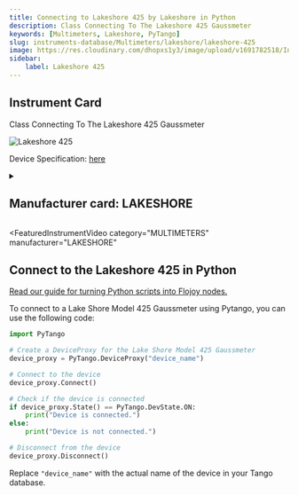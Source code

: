 ```yaml
---
title: Connecting to Lakeshore 425 by Lakeshore in Python
description: Class Connecting To The Lakeshore 425 Gaussmeter
keywords: [Multimeters, Lakeshore, PyTango] 
slug: instruments-database/Multimeters/lakeshore/lakeshore-425 
image: https://res.cloudinary.com/dhopxs1y3/image/upload/v1691782518/Instruments/Multimeters/Lakeshore-425/Lakeshore-425.png
sidebar:
    label: Lakeshore 425 
---
```



## Instrument Card

Class Connecting To The Lakeshore 425 Gaussmeter

![Lakeshore 425](https://res.cloudinary.com/dhopxs1y3/image/upload/v1691782518/Instruments/Multimeters/Lakeshore-425/Lakeshore-425.png)

Device Specification: [here](/instruments-database/all-instruments)

<details style={{ marginTop: "15px"}}>
<summary><h2 style={{display:'inline'}}>Manufacturer card: LAKESHORE</h2></summary>

![LAKESHORE](https://res.cloudinary.com/dhopxs1y3/image/upload/v1692813206/Instruments/Vendor%20Logos/Lakeshore_Cryotronics.png)

Supporting advanced scientific research, Lake Shore is a leading global innovator in measurement and control solutions.

- Headquarters: Westerville, Ohio, USA
- Yearly Revenue (millions, USD): 21.4
- Vendor Website: [here](https://www.lakeshore.com/home)

</details>


<FeaturedInstrumentVideo
  category="MULTIMETERS"
  manufacturer="LAKESHORE"
></FeaturedInstrumentVideo>

## Connect to the Lakeshore 425 in Python

[Read our guide for turning Python scripts into Flojoy nodes.](https://docs.flojoy.ai/contribution/blocks/custom-flojoy-block/)



<Tabs>
<TabItem value="Flojoy" label="Flojoy" className="flojoy-instrument-tabs">

<NodeCardCollection category="MULTIMETERS" manufacturer="Lakeshore"></NodeCardCollection>

</TabItem>
<TabItem value="PyTango" label="PyTango">

To connect to a Lake Shore Model 425 Gaussmeter using Pytango, you can use the following code:

```python
import PyTango

# Create a DeviceProxy for the Lake Shore Model 425 Gaussmeter
device_proxy = PyTango.DeviceProxy("device_name")

# Connect to the device
device_proxy.Connect()

# Check if the device is connected
if device_proxy.State() == PyTango.DevState.ON:
    print("Device is connected.")
else:
    print("Device is not connected.")

# Disconnect from the device
device_proxy.Disconnect()
```

Replace `"device_name"` with the actual name of the device in your Tango database.

</TabItem>
</Tabs>